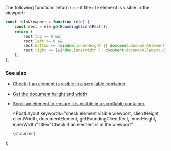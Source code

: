 
The following functions return `true` if the `ele` element is visible in the viewport:

```js
const isInViewport = function (ele) {
    const rect = ele.getBoundingClientRect();
    return (
        rect.top >= 0 &&
        rect.left >= 0 &&
        rect.bottom <= (window.innerHeight || document.documentElement.clientHeight) &&
        rect.right <= (window.innerWidth || document.documentElement.clientWidth)
    );
};
```

### See also

-   [Check if an element is visible in a scrollable container](/check-if-an-element-is-visible-in-a-scrollable-container)
-   [Get the document height and width](/get-the-document-height-and-width)
-   [Scroll an element to ensure it is visible in a scrollable container](/scroll-an-element-to-ensure-it-is-visible-in-a-scrollable-container)

    <PostLayout
        keywords="check element visible viewport, clientHeight, clientWidth, documentElement, getBoundingClientRect, innerHeight, innerWidth"
        title="Check if an element is in the viewport"
    >
        {children}
    </PostLayout>
);